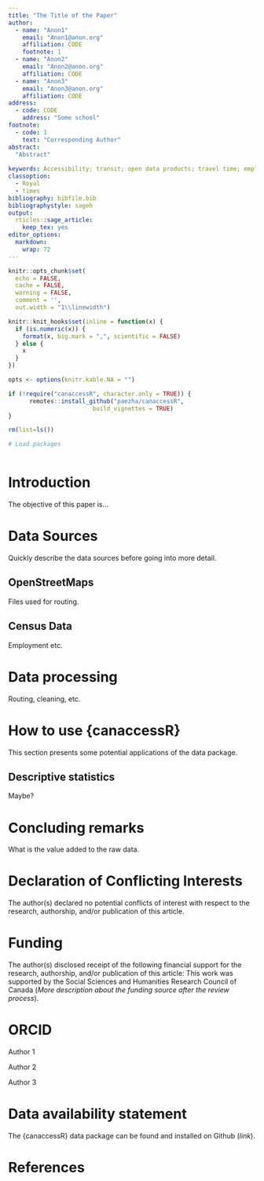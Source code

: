 ```yaml
---
title: "The Title of the Paper"
author:
  - name: "Anon1"
    email: "Anon1@anon.org"
    affiliation: CODE
    footnote: 1
  - name: "Anon2"
    email: "Anon2@anon.org"
    affiliation: CODE
  - name: "Anon3"
    email: "Anon3@anon.org"
    affiliation: CODE
address:
  - code: CODE
    address: "Some school"
footnote:
  - code: 1
    text: "Corresponding Author"
abstract: 
  "Abstract" 
    
keywords: Accessibility; transit; open data products; travel time; employment; grocery stores 
classoption:
  - Royal
  - times
bibliography: bibfile.bib
bibliographystyle: sageh
output:
  rticles::sage_article:
    keep_tex: yes
editor_options: 
  markdown: 
    wrap: 72
---
```


```r
knitr::opts_chunk$set(
  echo = FALSE,
  cache = FALSE,
  warning = FALSE,
  comment = '', 
  out.width = "1\\linewidth")

knitr::knit_hooks$set(inline = function(x) {
  if (is.numeric(x)) {
    format(x, big.mark = ",", scientific = FALSE)
  } else {
    x
  }
})

opts <- options(knitr.kable.NA = "")
```

```r
if (!require("canaccessR", character.only = TRUE)) {
      remotes::install_github("paezha/canaccessR",
                        build_vignettes = TRUE)
}

rm(list=ls())
```

```r
# Load packages

```

```r

```

# Introduction

The objective of this paper is...

# Data Sources

Quickly describe the data sources before going into more detail.

## OpenStreetMaps

Files used for routing.

## Census Data

Employment etc.

# Data processing

Routing, cleaning, etc. 

# How to use {canaccessR}

This section presents some potential applications of the data package.

## Descriptive statistics

Maybe?

<!--
# Python integration

Possibly provide a Jupyter Notebook containing a Python script to demonstrate how to read R data files (.rda) and convert them into Pandas DataFrames.

-->

# Concluding remarks

What is the value added to the raw data.

# Declaration of Conflicting Interests

The author(s) declared no potential conflicts of interest with respect
to the research, authorship, and/or publication of this article.

# Funding

The author(s) disclosed receipt of the following financial support for
the research, authorship, and/or publication of this article: This work
was supported by the Social Sciences and Humanities Research Council of
Canada (*More description about the funding source after the review
process*).

# ORCID

Author 1 


Author 2 


Author 3


# Data availability statement

The {canaccessR} data package can be found and installed on Github
(*link*).

# References {#references .unnumbered}
